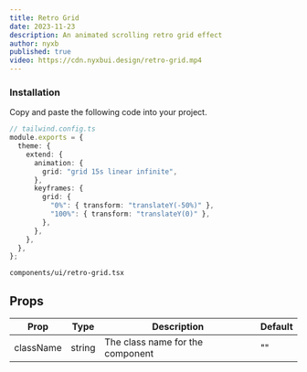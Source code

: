 ```yaml
---
title: Retro Grid
date: 2023-11-23
description: An animated scrolling retro grid effect
author: nyxb
published: true
video: https://cdn.nyxbui.design/retro-grid.mp4
---
```


<ComponentPreview name="retro-grid-demo" />

<Steps>

### Installation

Copy and paste the following code into your project.

```ts
// tailwind.config.ts
module.exports = {
  theme: {
    extend: {
      animation: {
        grid: "grid 15s linear infinite",
      },
      keyframes: {
        grid: {
          "0%": { transform: "translateY(-50%)" },
          "100%": { transform: "translateY(0)" },
        },
      },
    },
  },
};
```

```text
components/ui/retro-grid.tsx
```

<ComponentSource name="retro-grid" />

</Steps>

## Props

| Prop      | Type   | Description                      | Default |
| --------- | ------ | -------------------------------- | ------- |
| className | string | The class name for the component | ""      |
